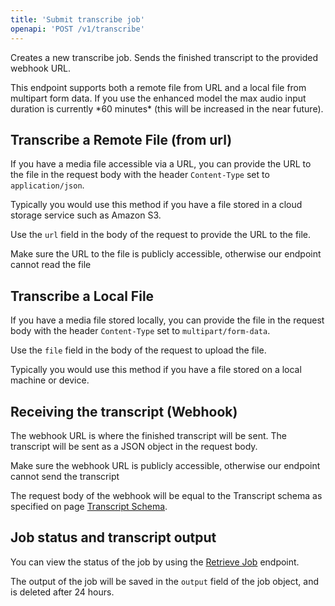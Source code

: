 ```yaml
---
title: 'Submit transcribe job'
openapi: 'POST /v1/transcribe'
---
```


Creates a new transcribe job. Sends the finished transcript to the provided webhook URL. 

<Tip>
    This endpoint supports both a remote file from URL and a local file from multipart form data.
</Tip>

<Warning>
    If you use the enhanced model the max audio input duration is currently *60 minutes* (this will be increased in the near future).
</Warning>

## Transcribe a Remote File (from url)

If you have a media file accessible via a URL, you can provide the URL to the file in the request body with the header `Content-Type` set to `application/json`.

Typically you would use this method if you have a file stored in a cloud storage service such as Amazon S3.

Use the `url` field in the body of the request to provide the URL to the file.

<Warning>Make sure the URL to the file is publicly accessible, otherwise our endpoint cannot read the file</Warning>


## Transcribe a Local File

If you have a media file stored locally, you can provide the file in the request body with the header `Content-Type` set to `multipart/form-data`.

Use the `file` field in the body of the request to upload the file.

Typically you would use this method if you have a file stored on a local machine or device.

## Receiving the transcript (Webhook)

The webhook URL is where the finished transcript will be sent. The transcript will be sent as a JSON object in the request body.

<Warning>Make sure the webhook URL is publicly accessible, otherwise our endpoint cannot send the transcript</Warning>

The request body of the webhook will be equal to the Transcript schema as specified on page [Transcript Schema](/api-reference/schemas/transcript).

## Job status and transcript output

You can view the status of the job by using the [Retrieve Job](/api-reference/retrieve-job) endpoint.

The output of the job will be saved in the `output` field of the job object, and is deleted after 24 hours.